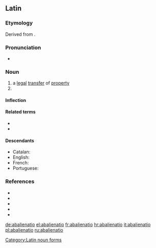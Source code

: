 ==Latin==

===Etymology===
Derived from {{suffix|la|abaliēnō|t1= I alienate; remove, separate|tiō|alt2=-ātiō|t2=-tion|pos2=noun-forming suffix}}.

===Pronunciation===
* {{la-IPA|eccl=yes|abaliēnātiō}}

===Noun===
{{la-noun|abaliēnātiō||abaliēnātiōnis|f|third}}

# a [[legal]] [[transfer]] of [[property]]
# {{inflection of|abaliēnātiō||voc|s|lang=la}}

====Inflection====
{{la-decl-3rd|abaliēnātiō}}

====Related terms====
* {{l|la|abalienatus|abaliēnātus}}
* {{l|la|abalieno|abaliēnō}}

====Descendants====
* Catalan: {{l|ca|abalienació}}
* English: {{l|en|abalienation}}
* French: {{l|fr|abaliénation}}
* Portuguese: {{l|pt|abalienação}}

===References===
* {{R:L&S}}
* {{R:Elementary Lewis}}
* {{R:Gaffiot}}
* {{R:Peck}}
* {{R:Smith's Antiquities}}

[[Category:Latin noun forms]]

[[de:abalienatio]]
[[el:abalienatio]]
[[fr:abalienatio]]
[[hr:abalienatio]]
[[it:abalienatio]]
[[pl:abalienatio]]
[[ru:abalienatio]]